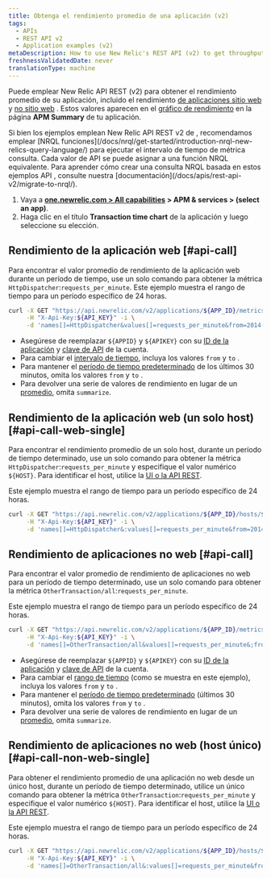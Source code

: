```yaml
---
title: Obtenga el rendimiento promedio de una aplicación (v2)
tags:
  - APIs
  - REST API v2
  - Application examples (v2)
metaDescription: How to use New Relic's REST API (v2) to get throughput values (similar to the Throughput chart on your APM Summary page) for web or non-web apps.
freshnessValidatedDate: never
translationType: machine
---
```


Puede emplear New Relic API REST (v2) para obtener el rendimiento promedio de su aplicación, incluido el rendimiento [de aplicaciones sitio web](/docs/using-new-relic/welcome-new-relic/getting-started/glossary#transaction) y [no sitio web](/docs/using-new-relic/welcome-new-relic/getting-started/glossary#non-web-transaction) . Estos valores aparecen en el [gráfico de rendimiento](/docs/apm/applications-menu/monitoring/apm-overview-page-view-transaction-apdex-usage-data#overview_charts) en la página <DNT>**APM Summary**</DNT> de tu aplicación.

<Callout variant="important">
  Si bien los ejemplos emplean New Relic API REST v2 de , recomendamos emplear [NRQL funciones](/docs/nrql/get-started/introduction-nrql-new-relics-query-language/) para ejecutar el intervalo de tiempo de métrica consulta. Cada valor de API se puede asignar a una función NRQL equivalente. Para aprender cómo crear una consulta NRQL basada en estos ejemplos API , consulte nuestra [documentación](/docs/apis/rest-api-v2/migrate-to-nrql/).
</Callout>

1. Vaya a <DNT>**[one.newrelic.com &gt; All capabilities](https://one.newrelic.com/all-capabilities) &gt; APM &amp; services &gt; (select an app)**</DNT>.
2. Haga clic en el título <DNT>**Transaction time chart**</DNT> de la aplicación y luego seleccione su elección.

## Rendimiento de la aplicación web [#api-call]

Para encontrar el valor promedio de rendimiento de la aplicación web durante un período de tiempo, use un solo comando para obtener la métrica `HttpDispatcher`:`requests_per_minute`. Este ejemplo muestra el rango de tiempo para un período específico de 24 horas.

```bash
curl -X GET "https://api.newrelic.com/v2/applications/${APP_ID}/metrics/data.json" \
     -H "X-Api-Key:${API_KEY}" -i \
     -d 'names[]=HttpDispatcher&values[]=requests_per_minute&from=2014-02-21T23:59:00+00:00&to=2014-02-22T23:59:00+00:00&summarize=true'
```

* Asegúrese de reemplazar `${APPID}` y `${APIKEY}` con su [ID de la aplicación](/docs/apm/apis/requirements/identification-code) y [clave de API](/docs/apis/rest-api-v2/requirements/rest-api-key) de la cuenta.
* Para cambiar el [intervalo de tiempo](/docs/apm/apis/requirements/extracting-metric-data), incluya los valores `from` y `to` .
* Para mantener el [período de tiempo predeterminado](/docs/apm/apis/api-v2-examples/specifying-time-range-api-v2) de los últimos 30 minutos, omita los valores `from` y `to` .
* Para devolver una serie de valores de rendimiento en lugar de un [promedio](/docs/apm/apis/requirements/calculating-average-metric-values-summarize), omita `summarize`.

## Rendimiento de la aplicación web (un solo host) [#api-call-web-single]

Para encontrar el rendimiento promedio de un solo host, durante un período de tiempo determinado, use un solo comando para obtener la métrica `HttpDispatcher`:`requests_per_minute` y especifique el valor numérico `${HOST}`. Para identificar el host, utilice la [UI o la API REST](/docs/apis/rest-api-v2/requirements/listing-host-instance-application-server-ids#locating_host_id).

Este ejemplo muestra el rango de tiempo para un período específico de 24 horas.

```bash
curl -X GET "https://api.newrelic.com/v2/applications/${APP_ID}/hosts/${HOST}/metrics/data.json" \
     -H "X-Api-Key:${API_KEY}" -i \
     -d 'names[]=HttpDispatcher&:values[]=requests_per_minute&from=2014-02-21T23:59:00+00:00&to=2014-02-22T23:59:00+00:00&:summarize=true'
```

## Rendimiento de aplicaciones no web [#api-call]

Para encontrar el valor promedio de rendimiento de aplicaciones no web para un período de tiempo determinado, use un solo comando para obtener la métrica `OtherTransaction/all`:`requests_per_minute`.

Este ejemplo muestra el rango de tiempo para un período específico de 24 horas.

```bash
curl -X GET "https://api.newrelic.com/v2/applications/${APP_ID}/metrics/data.json" \
     -H "X-Api-Key:${API_KEY}" -i \
     -d 'names[]=OtherTransaction/all&values[]=requests_per_minute&;from=2014-02-21T23:59:00+00:00&to=2014-02-22T23:59:00+00:00&summarize=true'
```

* Asegúrese de reemplazar `${APPID}` y `${APIKEY}` con su [ID de la aplicación](/docs/apm/apis/requirements/identification-code) y [clave de API](/docs/apis/rest-api-v2/requirements/rest-api-key) de la cuenta.
* Para cambiar el [rango de tiempo](/docs/apm/apis/requirements/extracting-metric-data) (como se muestra en este ejemplo), incluya los valores `from` y `to` .
* Para mantener el [período de tiempo predeterminado](/docs/apm/apis/api-v2-examples/specifying-time-range-api-v2) (últimos 30 minutos), omita los valores `from` y `to` .
* Para devolver una serie de valores de rendimiento en lugar de un [promedio](/docs/apm/apis/requirements/calculating-average-metric-values-summarize), omita `summarize`.

## Rendimiento de aplicaciones no web (host único) [#api-call-non-web-single]

Para obtener el rendimiento promedio de una aplicación no web desde un único host, durante un período de tiempo determinado, utilice un único comando para obtener la métrica `OtherTransaction`:`requests_per_minute` y especifique el valor numérico `${HOST}`. Para identificar el host, utilice la [UI o la API REST](/docs/apis/rest-api-v2/requirements/listing-host-instance-application-server-ids#locating_host_id).

Este ejemplo muestra el rango de tiempo para un período específico de 24 horas.

```bash
curl -X GET "https://api.newrelic.com/v2/applications/${APP_ID}/hosts/${HOST}/metrics/data.json" \
     -H "X-Api-Key:${API_KEY}" -i \
     -d 'names[]=OtherTransaction/all&:values[]=requests_per_minute&from=2014-02-21T23:59:00+00:00&to=2014-02-22T23:59:00+00:00&:summarize=true'
```